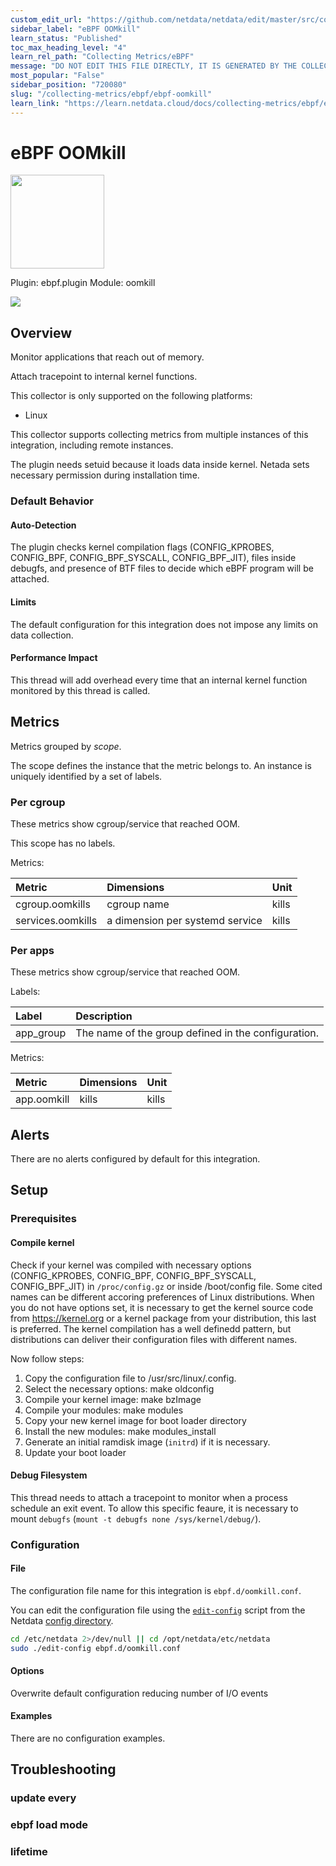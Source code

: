 ```yaml
---
custom_edit_url: "https://github.com/netdata/netdata/edit/master/src/collectors/ebpf.plugin/metadata.yaml"
sidebar_label: "eBPF OOMkill"
learn_status: "Published"
toc_max_heading_level: "4"
learn_rel_path: "Collecting Metrics/eBPF"
message: "DO NOT EDIT THIS FILE DIRECTLY, IT IS GENERATED BY THE COLLECTOR'S metadata.yaml FILE"
most_popular: "False"
sidebar_position: "720080"
slug: "/collecting-metrics/ebpf/ebpf-oomkill"
learn_link: "https://learn.netdata.cloud/docs/collecting-metrics/ebpf/ebpf-oomkill"
---
```



# eBPF OOMkill


<img src="https://netdata.cloud/img/ebpf.jpg" width="150"/>


Plugin: ebpf.plugin
Module: oomkill

<img src="https://img.shields.io/badge/maintained%20by-Netdata-%2300ab44" />

## Overview

Monitor applications that reach out of memory.

Attach tracepoint to internal kernel functions.

This collector is only supported on the following platforms:

- Linux

This collector supports collecting metrics from multiple instances of this integration, including remote instances.

The plugin needs setuid because it loads data inside kernel. Netada sets necessary permission during installation time.

### Default Behavior

#### Auto-Detection

The plugin checks kernel compilation flags (CONFIG_KPROBES, CONFIG_BPF, CONFIG_BPF_SYSCALL, CONFIG_BPF_JIT), files inside debugfs, and presence of BTF files to decide which eBPF program will be attached.

#### Limits

The default configuration for this integration does not impose any limits on data collection.

#### Performance Impact

This thread will add overhead every time that an internal kernel function monitored by this thread is called.


## Metrics

Metrics grouped by *scope*.

The scope defines the instance that the metric belongs to. An instance is uniquely identified by a set of labels.



### Per cgroup

These metrics show cgroup/service that reached OOM.

This scope has no labels.

Metrics:

| Metric | Dimensions | Unit |
|:------|:----------|:----|
| cgroup.oomkills | cgroup name | kills |
| services.oomkills | a dimension per systemd service | kills |

### Per apps

These metrics show cgroup/service that reached OOM.

Labels:

| Label      | Description     |
|:-----------|:----------------|
| app_group | The name of the group defined in the configuration. |

Metrics:

| Metric | Dimensions | Unit |
|:------|:----------|:----|
| app.oomkill | kills | kills |



## Alerts

There are no alerts configured by default for this integration.


## Setup

### Prerequisites

#### Compile kernel

Check if your kernel was compiled with necessary options (CONFIG_KPROBES, CONFIG_BPF, CONFIG_BPF_SYSCALL, CONFIG_BPF_JIT) in `/proc/config.gz` or inside /boot/config file. Some cited names can be different accoring preferences of Linux distributions.
When you do not have options set, it is necessary to get the kernel source code from https://kernel.org or a kernel package from your distribution, this last is preferred. The kernel compilation has a well definedd pattern, but distributions can deliver their configuration files
with different names.

Now follow steps:
1. Copy the configuration file to /usr/src/linux/.config.
2. Select the necessary options: make oldconfig
3. Compile your kernel image: make bzImage
4. Compile your modules: make modules
5. Copy your new kernel image for boot loader directory
6. Install the new modules: make modules_install
7. Generate an initial ramdisk image (`initrd`) if it is necessary.
8. Update your boot loader


#### Debug Filesystem

This thread needs to attach a tracepoint to monitor when a process schedule an exit event. To allow this specific feaure, it is necessary to mount `debugfs` (`mount -t debugfs none /sys/kernel/debug/`).



### Configuration

#### File

The configuration file name for this integration is `ebpf.d/oomkill.conf`.


You can edit the configuration file using the [`edit-config`](/docs/netdata-agent/configuration#edit-a-configuration-file-using-edit-config) script from the
Netdata [config directory](/docs/netdata-agent/configuration#the-netdata-config-directory).

```bash
cd /etc/netdata 2>/dev/null || cd /opt/netdata/etc/netdata
sudo ./edit-config ebpf.d/oomkill.conf
```
#### Options

Overwrite default configuration reducing number of I/O events


#### Examples
There are no configuration examples.



## Troubleshooting

### update every



### ebpf load mode



### lifetime





